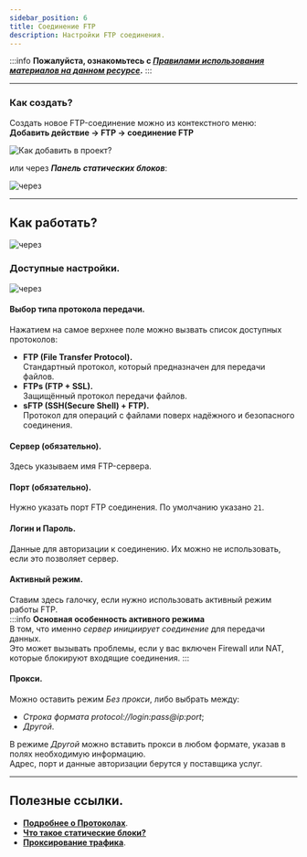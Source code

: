```yaml
---
sidebar_position: 6
title: Соединение FTP
description: Настройки FTP соединения.
---  
```

:::info **Пожалуйста, ознакомьтесь с [*Правилами использования материалов на данном ресурсе*](../../Disclaimer).**
:::  
_______________________________________________  
### Как создать?  
Создать новое FTP-соединение можно из контекстного меню:  
**Добавить действие → FTP → соединение FTP** 

![Как добавить в проект?](./assets/FTP_Connect/FTP_Connect_pic1.png)  

или через ***Панель статических блоков***:  

![через](./assets/FTP_Connect/FTP_Connect_pic2.png)  
_______________________________________________
## Как работать?  
![через](./assets/FTP_Connect/FTP_Connect_pic3.png)  

### Доступные настройки.  
![через](./assets/FTP_Connect/FTP_Connect_pic4.png)  

#### Выбор типа протокола передачи.  
Нажатием на самое верхнее поле можно вызвать список доступных протоколов:  
- **FTP (File Transfer Protocol).**  
Cтандартный протокол, который предназначен для передачи файлов.  
- **FTPs (FTP + SSL).**  
Защищённый протокол передачи файлов.  
- **sFTP (SSH(Secure Shell) + FTP).**  
Протокол для операций с файлами поверх надёжного и безопасного соединения.  

#### Сервер (обязательно).  
Здесь указываем имя FTP-сервера.  

#### Порт (обязательно).  
Нужно указать порт FTP соединения. По умолчанию указано `21`.  

#### Логин и Пароль.  
Данные для авторизации к соединению. Их можно не использовать, если это позволяет сервер.  

#### Активный режим.  
Ставим здесь галочку, если нужно использовать активный режим работы FTP.  
:::info **Основная особенность активного режима**  
В том, что именно *сервер инициирует соединение* для передачи данных.  
Это может вызывать проблемы, если у вас включен Firewall или NAT, которые блокируют входящие соединения.
::: 

#### Прокси.  
Можно оставить режим *Без прокси*, либо выбрать между:  
- *Строка формата protocol://login:pass@ip:port*;  
- *Другой*.  

В режиме *Другой* можно вставить прокси в любом формате, указав в полях необходимую информацию.  
Адрес, порт и данные авторизации берутся у поставщика услуг.
_______________________________________________
## Полезные ссылки.    
- [**Подробнее о Протоколах**](https://blog.skillfactory.ru/glossary/protokol/).  
- [**Что такое статические блоки?**](../Static%20Block%20Panel/CommonPrinciples)   
- [**Проксирование трафика**](../../Settings/Proxy_Traffic).